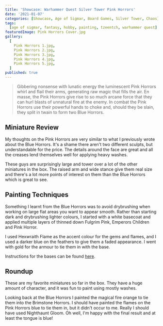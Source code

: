 ```yaml
---
title: 'Showcase: Warhammer Quest Silver Tower Pink Horrors'
date: '2021-01-07'
categories: [Showcase, Age of Sigmar, Board Games, Silver Tower, Chaos]
tags:
  [age of sigmar, fantasy, hobby, painting, tzeentch, warhammer quest]
featuredImage: Pink Horrors Cover.jpg
gallery:
  [
    Pink Horrors 1.jpg,
    Pink Horrors 2.jpg,
    Pink Horrors 3.jpg,
    Pink Horrors 4.jpg,
    Pink Horrors 5.jpg,
  ]
published: true
---
```


> Gibbering nonsense with lunatic energy the luminescent Pink Horrors whirl and flail their arms, generating raw magic
> that fills the air. En masse, the Pink Horrors give rise to so much arcane force that they can hurl blasts of
> unnatural fire at the enemy. In combat the Pink Horrors use their powerful hands to choke and, should they be slain,
> they split in twain to form two Blue Horrors.

## Miniature Review

My thoughts on the Pink Horrors are very similar to what I previously wrote about the Blue Horrors.
It's a shame there aren't two different sculpts, but understandable for the price. The details around the face are great
and all the creases lend themselves well for applying heavy washes.

These guys are surprisingly large and tower over a lot of the other miniatures in the box. The raised arm and wide
stance give them real size and there's a lot more points of interest on them than the Blue Horrors which is great to
see.

## Painting Techniques

Something I learnt from the Blue Horrors was to avoid drybrushing when working on large flat areas you want
to appear smooth. Rather than starting dark and drybrushing lighter colours, I started with a white basecoat and applied
multiple layers of thinned down Fulgrim Pink, Emperors Children and Pink Horror.

I used Hexwraith Flame as the accent colour for the gems and flames, and I used a darker blue on the feathers to give
them a faded appearance. I went with gold for the armour to tie them in with the base.

Instructions for the bases can be found [here](/showcase/board-games/silver-tower/kairic-acolytes/).

## Roundup

These are my favorite miniatures so far in the box. They have a huge amount of character, and it was fun to paint using
mostly washes.

Looking back at the Blue Horrors I painted the magical fire orange to tie them into the Brimstone Horrors.
I should have painted the flames on the Pink Horrors blue to tie them in, but it didn't occur to me.
Really I should have used Nighthaunt Gloom. Oh well, I'm happy with the final result and at least the tongue is blue!